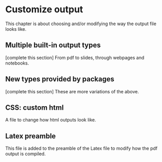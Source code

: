 # Customize output {#custom-ouptut}

This chapter is about choosing and/or modifying the way the output file looks like.

## Multiple built-in output types

[complete this section]
From pdf to slides, through webpages and notebooks.

## New types provided by packages

[complete this section]
These are more variations of the above.

## CSS: custom html

A file to change how html outputs look like.

## Latex preamble

This file is added to the preamble of the Latex file to modify how the pdf output is compiled.

